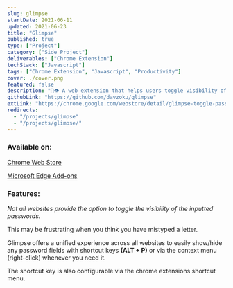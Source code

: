 ```yaml
---
slug: glimpse
startDate: 2021-06-11
updated: 2021-06-23
title: "Glimpse"
published: true
type: ["Project"]
category: ["Side Project"]
deliverables: ["Chrome Extension"]
techStack: ["Javascript"]
tags: ["Chrome Extension", "Javascript", "Productivity"]
cover: ./cover.png
featured: false
description: "🔑👁 A web extension that helps users toggle visibility of password fields universally"
githubLink: "https://github.com/davzoku/glimpse"
extLink: "https://chrome.google.com/webstore/detail/glimpse-toggle-password-w/bghfjbhadcfkncomakojfpdfaodjngjj"
redirects:
  - "/projects/glimpse"
  - "/projects/glimpse/"
---
```


<BasicImage
  src="https://res.cloudinary.com/wtkw/image/upload/v1626364708/waltertengcom/projects/glimpse/cover_nqcwwb.png"
  alt="cover"
/>

### Available on:

[Chrome Web Store](https://chrome.google.com/webstore/detail/glimpse-toggle-password-w/bghfjbhadcfkncomakojfpdfaodjngjj)

[Microsoft Edge Add-ons](https://microsoftedge.microsoft.com/addons/detail/glimpse-toggle-password-/ajjjpgnoagahfmgpjgpeciajkeilgmfg)

### Features:

<BasicImage
  src="https://res.cloudinary.com/wtkw/image/upload/v1626364961/waltertengcom/projects/glimpse/example_rwmvhx.jpg"
  alt="Sites may or may not have the option to show password"
/>

_Not all websites provide the option to toggle the visibility of the inputted passwords._

This may be frustrating when you think you have mistyped a letter.

Glimpse offers a unified experience across all websites to easily show/hide any password fields with shortcut keys **(ALT + P)** or via the context menu (right-click) whenever you need it.

The shortcut key is also configurable via the chrome extensions shortcut menu.
